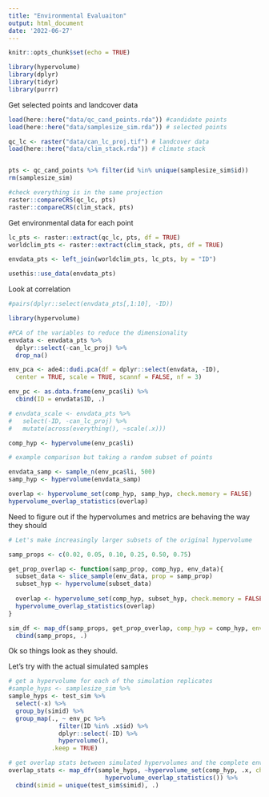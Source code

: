 ```yaml
---
title: "Environmental Evaluaiton"
output: html_document
date: '2022-06-27'
---
```


```r
knitr::opts_chunk$set(echo = TRUE)
```

```r
library(hypervolume)
library(dplyr)
library(tidyr)
library(purrr)
```

Get selected points and landcover data
```r
load(here::here("data/qc_cand_points.rda")) #candidate points
load(here::here("data/samplesize_sim.rda")) # selected points 

qc_lc <- raster("data/can_lc_proj.tif") # landcover data
load(here::here("data/clim_stack.rda")) # climate stack 


pts <- qc_cand_points %>% filter(id %in% unique(samplesize_sim$id))
rm(samplesize_sim)

#check everything is in the same projection
raster::compareCRS(qc_lc, pts)
raster::compareCRS(clim_stack, pts)
```
Get environmental data for each point
```r
lc_pts <- raster::extract(qc_lc, pts, df = TRUE)
worldclim_pts <- raster::extract(clim_stack, pts, df = TRUE)

envdata_pts <- left_join(worldclim_pts, lc_pts, by = "ID")

usethis::use_data(envdata_pts)
```

Look at correlation
```r
#pairs(dplyr::select(envdata_pts[,1:10], -ID))
```

```r
library(hypervolume)

#PCA of the variables to reduce the dimensionality
envdata <- envdata_pts %>% 
  dplyr::select(-can_lc_proj) %>%
  drop_na()

env_pca <- ade4::dudi.pca(df = dplyr::select(envdata, -ID), 
  center = TRUE, scale = TRUE, scannf = FALSE, nf = 3)

env_pc <- as.data.frame(env_pca$li) %>%
  cbind(ID = envdata$ID, .)

# envdata_scale <- envdata_pts %>% 
#   select(-ID, -can_lc_proj) %>%
#   mutate(across(everything(), ~scale(.x)))

comp_hyp <- hypervolume(env_pca$li)

# example comparison but taking a random subset of points

envdata_samp <- sample_n(env_pca$li, 500)
samp_hyp <- hypervolume(envdata_samp)

overlap <- hypervolume_set(comp_hyp, samp_hyp, check.memory = FALSE)
hypervolume_overlap_statistics(overlap)
```

Need to figure out if the hypervolumes and metrics are behaving the way they should
```r
# Let's make increasingly larger subsets of the original hypervolume

samp_props <- c(0.02, 0.05, 0.10, 0.25, 0.50, 0.75)

get_prop_overlap <- function(samp_prop, comp_hyp, env_data){
  subset_data <- slice_sample(env_data, prop = samp_prop)
  subset_hyp <- hypervolume(subset_data)
  
  overlap <- hypervolume_set(comp_hyp, subset_hyp, check.memory = FALSE)
  hypervolume_overlap_statistics(overlap)
}

sim_df <- map_df(samp_props, get_prop_overlap, comp_hyp = comp_hyp, env_data = env_pca$li) %>%
  cbind(samp_props, .)

```
Ok so things look as they should.

Let's try with the actual simulated samples
```r
# get a hypervolume for each of the simulation replicates
#sample_hyps <- samplesize_sim %>%
sample_hyps <- test_sim %>%
  select(-x) %>%
  group_by(simid) %>%
  group_map(., ~ env_pc %>%
              filter(ID %in% .x$id) %>%
              dplyr::select(-ID) %>%
              hypervolume(), 
            .keep = TRUE)

# get overlap stats between simulated hypervolumes and the complete environmental hypervolume
overlap_stats <- map_dfr(sample_hyps, ~hypervolume_set(comp_hyp, .x, check.memory = FALSE) %>%
                           hypervolume_overlap_statistics()) %>%
  cbind(simid = unique(test_sim$simid), .)
```







